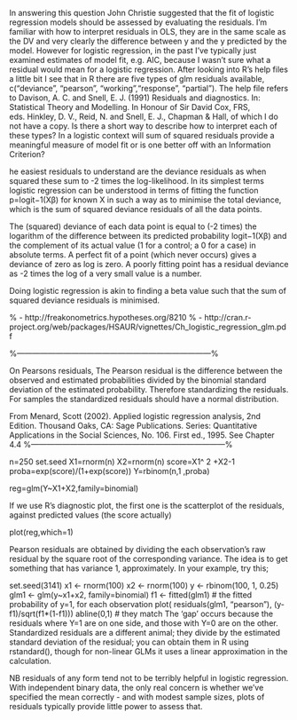 

In answering this question John Christie suggested that the fit of logistic regression models should be assessed by evaluating the residuals. I'm familiar with how to interpret residuals in OLS, they are in the same scale as the DV and very clearly the difference between y and the y predicted by the model. However for logistic regression, in the past I've typically just examined estimates of model fit, e.g. AIC, because I wasn't sure what a residual would mean for a logistic regression. After looking into R's help files a little bit I see that in R there are five types of glm residuals available, c("deviance", "pearson", "working","response", "partial"). The help file refers to Davison, A. C. and Snell, E. J. (1991) Residuals and diagnostics. In: Statistical Theory and Modelling. In Honour of Sir David Cox, FRS, eds. Hinkley, D. V., Reid, N. and Snell, E. J., Chapman & Hall, of which I do not have a copy. Is there a short way to describe how to interpret each of these types? In a logistic context will sum of squared residuals provide a meaningful measure of model fit or is one better off with an Information Criterion?

he easiest residuals to understand are the deviance residuals as when squared these sum to -2 times the log-likelihood. In its simplest terms logistic regression can be understood in terms of fitting the function p=logit−1(Xβ) for known X in such a way as to minimise the total deviance, which is the sum of squared deviance residuals of all the data points.

The (squared) deviance of each data point is equal to (-2 times) the logarithm of the difference between its predicted probability logit−1(Xβ) and the complement of its actual value (1 for a control; a 0 for a case) in absolute terms. A perfect fit of a point (which never occurs) gives a deviance of zero as log is zero. A poorly fitting point has a  residual deviance as -2 times the log of a very small value is a  number.

Doing logistic regression is akin to finding a beta value such that the sum of squared deviance residuals is minimised.

%  - http://freakonometrics.hypotheses.org/8210
%  - http://cran.r-project.org/web/packages/HSAUR/vignettes/Ch_logistic_regression_glm.pdf

%---------------------------------------------------------------------------%


On Pearsons residuals,
The Pearson residual is the difference between the observed and estimated probabilities divided by the binomial standard deviation of the estimated probability. Therefore standardizing the residuals. For  samples the standardized residuals should have a normal distribution.

From Menard, Scott (2002). Applied logistic regression analysis, 2nd Edition. Thousand Oaks, CA: Sage Publications. Series: Quantitative Applications in the Social Sciences, No. 106. First ed., 1995. See Chapter 4.4
%---------------------------------------------------------------------------%


n=250
set.seed
X1=rnorm(n)
X2=rnorm(n)
score=X1^ 2 +X2-1
proba=exp(score)/(1+exp(score))
Y=rbinom(n,1 ,proba)

reg=glm(Y~X1+X2,family=binomial)


If we use R’s diagnostic plot, the first one is the scatterplot of the residuals, against predicted values (the score actually)

plot(reg,which=1)





Pearson residuals are obtained by dividing the each observation's raw residual by the square root of the corresponding variance. The idea is to get something that has variance 1, approximately. In your example, try this;

set.seed(3141)
x1 <- rnorm(100)
x2 <- rnorm(100)
y <- rbinom(100, 1, 0.25)
glm1 <- glm(y~x1+x2, family=binomial)
f1 <- fitted(glm1) # the fitted probability of y=1, for each observation
plot( residuals(glm1, "pearson"), (y-f1)/sqrt(f1*(1-f1)))
abline(0,1)        # they match
The 'gap' occurs because the residuals where Y=1 are on one side, and those with Y=0 are on the other. Standardized residuals are a different animal; they divide by the estimated standard deviation of the residual; you can obtain them in R using rstandard(), though for non-linear GLMs it uses a linear approximation in the calculation.

NB residuals of any form tend not to be terribly helpful in logistic regression. With independent binary data, the only real concern is whether we've specified the mean correctly - and with modest sample sizes, plots of residuals typically provide little power to assess that.
